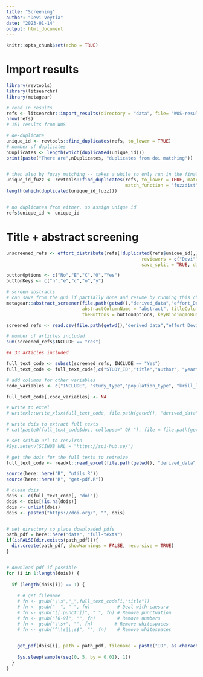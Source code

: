 ```yaml
---
title: "Screening"
author: "Devi Veytia"
date: "2023-01-14"
output: html_document
---
```


```r
knitr::opts_chunk$set(echo = TRUE)
```


# Import results

```r
library(revtools)
library(litsearchr)
library(metagear)
```

```r
# read in results
refs <- litsearchr::import_results(directory = "data", file= "WOS-results_2023-01-14.bib", verbose = TRUE)
nrow(refs)
# 151 results from WOS

# de-duplicate
unique_id <- revtools::find_duplicates(refs, to_lower = TRUE)
# number of duplicates
nDuplicates <- length(which(duplicated(unique_id)))
print(paste("There are",nDuplicates, "duplicates from doi matching"))


# then also by fuzzy matching -- takes a while so only run in the final search
unique_id_fuzz <- revtools::find_duplicates(refs, to_lower = TRUE, match_variable = "title",
                                            match_function = "fuzzdist", method="fuzz_token_sort_ratio")
length(which(duplicated(unique_id_fuzz)))


# no duplicates from either, so assign unique id
refs$unique_id <- unique_id


```

# Title + abstract screening

```r
unscreened_refs <- effort_distribute(refs[!duplicated(refs$unique_id),], 
                                                  reviewers = c("Devi"), effort= c(100), initialize = TRUE,
                                                  save_split = TRUE, directory = file.path(getwd(),"derived_data"))

buttonOptions <- c("No","E","C","O","Yes")
buttonKeys <- c("n","e","c","o","y")

```

```r

# screen abstracts
# can save from the gui if partially done and resume by running this chunk
metagear::abstract_screener(file.path(getwd(),"derived_data","effort_Devi.csv"), aReviewer = "Devi",
                            abstractColumnName = "abstract", titleColumnName = "title",
                            theButtons = buttonOptions, keyBindingToButtons = buttonKeys)

```

```r

screened_refs <- read.csv(file.path(getwd(),"derived_data","effort_Devi.csv"))

# number of articles included
sum(screened_refs$INCLUDE == "Yes")

## 33 articles included

```

```r

full_text_code <- subset(screened_refs, INCLUDE == "Yes")
full_text_code <- full_text_code[,c("STUDY_ID","title","author", "year","doi")]

# add columns for other variables
code_variables <- c("INCLUDE", "study_type","population_type", "krill_life_stage", "env_drivers", "outcome_description", "outcome_metrics", "outcome_spatial_scale", "outcome_temporal_scale", "empirical_model_used","empirical_temp_coverage", "empirical_spat_coverage")

full_text_code[,code_variables] <- NA

# write to excel
# writexl::write_xlsx(full_text_code, file.path(getwd(), "derived_data", "full_text_codebook.xlsx"))


```

```r
# write dois to extract full texts
# cat(paste0(full_text_code$doi, collapse=" OR "), file = file.path(getwd(), "derived_data", "dois_for_full_text_retreival.txt"))
```

```r
# set scihub url to renviron 
#Sys.setenv(SCIHUB_URL = "https://sci-hub.se/")

# get the dois for the full texts to retreive
full_text_code <- readxl::read_excel(file.path(getwd(), "derived_data", "full_text_codebook.xlsx"))

source(here::here("R", "utils.R"))
source(here::here("R", "get-pdf.R"))

# clean dois 
dois <- c(full_text_code[, "doi"])
dois <- dois[!is.na(dois)]
dois <- unlist(dois)
dois <- paste0("https://doi.org/", "", dois)


# set directory to place downloaded pdfs
path_pdf = here::here("data", "full-texts")
if(isFALSE(dir.exists(path_pdf))){
  dir.create(path_pdf, showWarnings = FALSE, recursive = TRUE)
}


# download pdf if possible
for (i in 1:length(dois)) {
  
  if (length(dois[i]) == 1) {
    
    # # get filename
    # fn <- gsub("\\s","_",full_text_code[i,"title"])
    # fn <- gsub("- ", "-", fn)          # Deal with caesura
    # fn <- gsub("[[:punct:]]", "_", fn) # Remove punctuation
    # fn <- gsub("[0-9]", "", fn)        # Remove numbers
    # fn <- gsub("\\s+", "", fn)        # Remove whitespaces
    # fn <- gsub("^\\s|\\s$", "", fn)    # Remove whitespaces

    
    get_pdf(dois[i], path = path_pdf, filename = paste("ID", as.character(full_text_code[i, "STUDY_ID"]), sep="_"))
    
    Sys.sleep(sample(seq(0, 5, by = 0.01), 1))
  }
}


```





